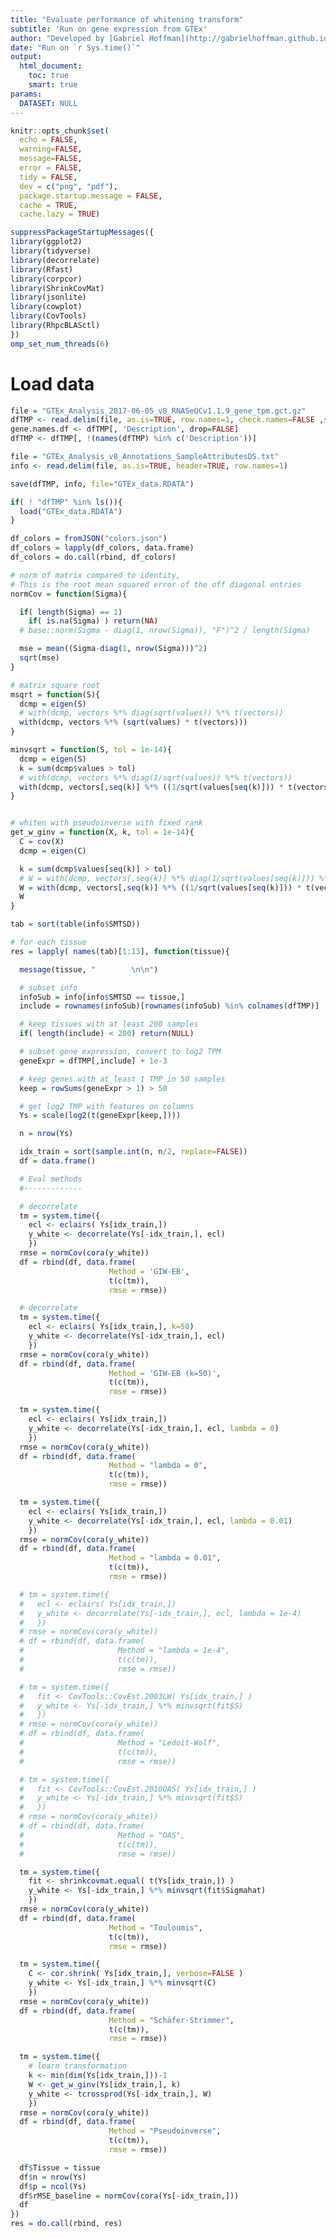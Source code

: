 ```yaml
---
title: "Evaluate performance of whitening transform"
subtitle: 'Run on gene expression from GTEx'
author: "Developed by [Gabriel Hoffman](http://gabrielhoffman.github.io/)"
date: "Run on `r Sys.time()`"
output: 
  html_document:
    toc: true
    smart: true
params:
  DATASET: NULL
---
```



<!--- 

cd /hpc/users/hoffmg01/work/decorrelate_analysis

git pull 
R

system("git pull"); rmarkdown::render("gtex.Rmd")



# https://hoffmg01.hpc.mssm.edu/decorrelate_analysis


--->


```r
knitr::opts_chunk$set(
  echo = FALSE,
  warning=FALSE,
  message=FALSE,
  error = FALSE,
  tidy = FALSE,
  dev = c("png", "pdf"),
  package.startup.message = FALSE,
  cache = TRUE,
  cache.lazy = TRUE)
```


```r
suppressPackageStartupMessages({
library(ggplot2)
library(tidyverse)
library(decorrelate)
library(Rfast)
library(corpcor)
library(ShrinkCovMat)
library(jsonlite)
library(cowplot)
library(CovTools)
library(RhpcBLASctl)
})
omp_set_num_threads(6)
```

# Load data
```r
file = "GTEx_Analysis_2017-06-05_v8_RNASeQCv1.1.9_gene_tpm.gct.gz"
dfTMP <- read.delim(file, as.is=TRUE, row.names=1, check.names=FALSE ,skip=2)
gene.names.df <- dfTMP[, 'Description', drop=FALSE]
dfTMP <- dfTMP[, !(names(dfTMP) %in% c('Description'))]

file = "GTEx_Analysis_v8_Annotations_SampleAttributesDS.txt"
info <- read.delim(file, as.is=TRUE, header=TRUE, row.names=1)

save(dfTMP, info, file="GTEx_data.RDATA")
```

```r
if( ! "dfTMP" %in% ls()){
  load("GTEx_data.RDATA")
}

df_colors = fromJSON("colors.json")
df_colors = lapply(df_colors, data.frame)
df_colors = do.call(rbind, df_colors)

# norm of matrix compared to identity,
# This is the root mean squared error of the off diagonal entries
normCov = function(Sigma){

  if( length(Sigma) == 1)
    if( is.na(Sigma) ) return(NA)
  # base::norm(Sigma - diag(1, nrow(Sigma)), "F")^2 / length(Sigma)

  mse = mean((Sigma-diag(1, nrow(Sigma)))^2)
  sqrt(mse)
}

# matrix square root
msqrt = function(S){
  dcmp = eigen(S)
  # with(dcmp, vectors %*% diag(sqrt(values)) %*% t(vectors))
  with(dcmp, vectors %*% (sqrt(values) * t(vectors)))
}

minvsqrt = function(S, tol = 1e-14){
  dcmp = eigen(S)  
  k = sum(dcmp$values > tol)
  # with(dcmp, vectors %*% diag(1/sqrt(values)) %*% t(vectors))
  with(dcmp, vectors[,seq(k)] %*% ((1/sqrt(values[seq(k)])) * t(vectors[,seq(k)])))
}


# whiten with pseudoinverse with fixed rank
get_w_ginv = function(X, k, tol = 1e-14){
  C = cov(X)
  dcmp = eigen(C)

  k = sum(dcmp$values[seq(k)] > tol)
  # W = with(dcmp, vectors[,seq(k)] %*% diag(1/sqrt(values[seq(k)])) %*% t(vectors[,seq(k)]))
  W = with(dcmp, vectors[,seq(k)] %*% ((1/sqrt(values[seq(k)])) * t(vectors[,seq(k)])))
  W
}
```



```r
tab = sort(table(info$SMTSD))

# for each tissue
res = lapply( names(tab)[1:13], function(tissue){

  message(tissue, "        \n\n")

  # subset info
  infoSub = info[info$SMTSD == tissue,]
  include = rownames(infoSub)[rownames(infoSub) %in% colnames(dfTMP)]

  # keep tissues with at least 200 samples
  if( length(include) < 200) return(NULL)

  # subset gene expression, convert to log2 TPM
  geneExpr = dfTMP[,include] + 1e-3

  # keep genes with at least 1 TMP in 50 samples
  keep = rowSums(geneExpr > 1) > 50

  # get log2 TMP with features on columns
  Ys = scale(log2(t(geneExpr[keep,])))

  n = nrow(Ys)

  idx_train = sort(sample.int(n, n/2, replace=FALSE))
  df = data.frame()

  # Eval methods
  #-------------

  # decorrelate
  tm = system.time({
    ecl <- eclairs( Ys[idx_train,])
    y_white <- decorrelate(Ys[-idx_train,], ecl)
    })   
  rmse = normCov(cora(y_white))
  df = rbind(df, data.frame(
                      Method = 'GIW-EB', 
                      t(c(tm)),
                      rmse = rmse))

  # decorrelate
  tm = system.time({
    ecl <- eclairs( Ys[idx_train,], k=50)
    y_white <- decorrelate(Ys[-idx_train,], ecl)
    })   
  rmse = normCov(cora(y_white))
  df = rbind(df, data.frame(
                      Method = 'GIW-EB (k=50)', 
                      t(c(tm)),
                      rmse = rmse))

  tm = system.time({
    ecl <- eclairs( Ys[idx_train,])
    y_white <- decorrelate(Ys[-idx_train,], ecl, lambda = 0)
    })   
  rmse = normCov(cora(y_white))
  df = rbind(df, data.frame(
                      Method = "lambda = 0",  
                      t(c(tm)),
                      rmse = rmse))

  tm = system.time({
    ecl <- eclairs( Ys[idx_train,])
    y_white <- decorrelate(Ys[-idx_train,], ecl, lambda = 0.01)
    })   
  rmse = normCov(cora(y_white))
  df = rbind(df, data.frame(
                      Method = "lambda = 0.01", 
                      t(c(tm)),
                      rmse = rmse))

  # tm = system.time({
  #   ecl <- eclairs( Ys[idx_train,])
  #   y_white <- decorrelate(Ys[-idx_train,], ecl, lambda = 1e-4)
  #   })   
  # rmse = normCov(cora(y_white))
  # df = rbind(df, data.frame(
  #                     Method = "lambda = 1e-4",  
  #                     t(c(tm)),
  #                     rmse = rmse))

  # tm = system.time({
  #   fit <- CovTools::CovEst.2003LW( Ys[idx_train,] )
  #   y_white <- Ys[-idx_train,] %*% minvsqrt(fit$S)
  #   })   
  # rmse = normCov(cora(y_white))
  # df = rbind(df, data.frame(
  #                     Method = "Ledoit-Wolf",  
  #                     t(c(tm)),
  #                     rmse = rmse))

  # tm = system.time({
  #   fit <- CovTools::CovEst.2010OAS( Ys[idx_train,] )
  #   y_white <- Ys[-idx_train,] %*% minvsqrt(fit$S)
  #   })   
  # rmse = normCov(cora(y_white))
  # df = rbind(df, data.frame(
  #                     Method = "OAS",  
  #                     t(c(tm)),
  #                     rmse = rmse))

  tm = system.time({
    fit <- shrinkcovmat.equal( t(Ys[idx_train,]) )
    y_white <- Ys[-idx_train,] %*% minvsqrt(fit$Sigmahat)
    })   
  rmse = normCov(cora(y_white))
  df = rbind(df, data.frame(
                      Method = "Touloumis", 
                      t(c(tm)),
                      rmse = rmse))

  tm = system.time({
    C <- cor.shrink( Ys[idx_train,], verbose=FALSE )
    y_white <- Ys[-idx_train,] %*% minvsqrt(C)
    })   
  rmse = normCov(cora(y_white))
  df = rbind(df, data.frame(
                      Method = "Schäfer-Strimmer", 
                      t(c(tm)),
                      rmse = rmse))

  tm = system.time({
    # learn transformation
    k <- min(dim(Ys[idx_train,]))-1
    W <- get_w_ginv(Ys[idx_train,], k)
    y_white <- tcrossprod(Ys[-idx_train,], W)
    })   
  rmse = normCov(cora(y_white))
  df = rbind(df, data.frame(
                      Method = "Pseudoinverse", 
                      t(c(tm)),
                      rmse = rmse))    

  df$Tissue = tissue
  df$n = nrow(Ys)
  df$p = ncol(Ys)
  df$rMSE_baseline = normCov(cora(Ys[-idx_train,]))
  df
})
res = do.call(rbind, res)
```


















